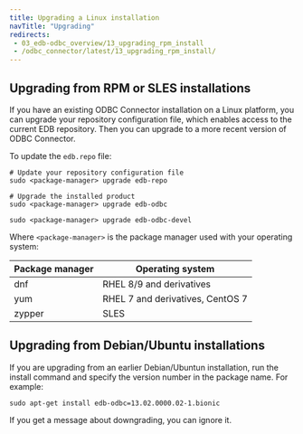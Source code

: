 ```yaml
---
title: Upgrading a Linux installation
navTitle: "Upgrading"
redirects:
 - 03_edb-odbc_overview/13_upgrading_rpm_install
 - /odbc_connector/latest/13_upgrading_rpm_install/
---
```


## Upgrading from RPM or SLES installations

If you have an existing ODBC Connector installation on a Linux platform, you can upgrade your repository configuration file, which enables access to the current EDB repository. Then you can upgrade to a more recent version of ODBC Connector.

To update the `edb.repo` file:

```shell
# Update your repository configuration file
sudo <package-manager> upgrade edb-repo

# Upgrade the installed product
sudo <package-manager> upgrade edb-odbc

sudo <package-manager> upgrade edb-odbc-devel
```

Where `<package-manager>` is the package manager used with your operating system:

  | Package manager |         Operating system         |
  | --------------- | -------------------------------- |
  | dnf             | RHEL 8/9 and derivatives         |
  | yum             | RHEL 7 and derivatives, CentOS 7 |
  | zypper          | SLES                             |

## Upgrading from Debian/Ubuntu installations

If you are upgrading from an earlier Debian/Ubuntun installation, run the install command and specify the version number in the package name. For example:

```
sudo apt-get install edb-odbc=13.02.0000.02-1.bionic
```

If you get a message about downgrading, you can ignore it.

